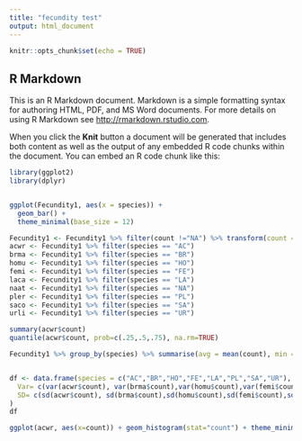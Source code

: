 ```yaml
---
title: "fecundity test"
output: html_document
---
```


```r
knitr::opts_chunk$set(echo = TRUE)


```

## R Markdown

This is an R Markdown document. Markdown is a simple formatting syntax for authoring HTML, PDF, and MS Word documents. For more details on using R Markdown see <http://rmarkdown.rstudio.com>.

When you click the **Knit** button a document will be generated that includes both content as well as the output of any embedded R code chunks within the document. You can embed an R code chunk like this:

```r
library(ggplot2)
library(dplyr)


ggplot(Fecundity1, aes(x = species)) + 
  geom_bar() +
  theme_minimal(base_size = 12)

Fecundity1 <- Fecundity1 %>% filter(count !="NA") %>% transform(count = as.numeric(count))
acwr <- Fecundity1 %>% filter(species == "AC")
brma <- Fecundity1 %>% filter(species == "BR")
homu <- Fecundity1 %>% filter(species == "HO")
femi <- Fecundity1 %>% filter(species == "FE")
laca <- Fecundity1 %>% filter(species == "LA")
naat <- Fecundity1 %>% filter(species == "NA")
pler <- Fecundity1 %>% filter(species == "PL")
saco <- Fecundity1 %>% filter(species == "SA")
urli <- Fecundity1 %>% filter(species == "UR")

summary(acwr$count) 
quantile(acwr$count, prob=c(.25,.5,.75), na.rm=TRUE)

Fecundity1 %>% group_by(species) %>% summarise(avg = mean(count), min = min(count), max=max(count))


df <- data.frame(species = c("AC","BR","HO","FE","LA","PL","SA","UR"),
  Var= c(var(acwr$count), var(brma$count),var(homu$count),var(femi$count),var(laca$count),var(pler$count),var(saco$count),var(urli$count)),
  SD= c(sd(acwr$count), sd(brma$count),sd(homu$count),sd(femi$count),sd(laca$count),sd(pler$count),sd(saco$count),sd(urli$count))
)
df

ggplot(acwr, aes(x=count)) + geom_histogram(stat="count") + theme_minimal()

```

